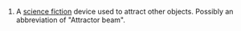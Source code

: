 #A [[science fiction]] device used to attract other objects.  Possibly an abbreviation of "Attractor beam".
